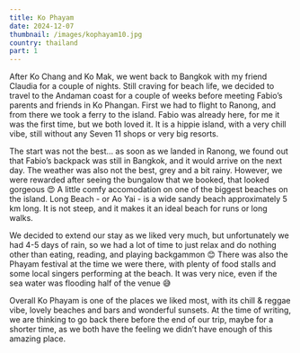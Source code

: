 ```yaml
---
title: Ko Phayam
date: 2024-12-07
thumbnail: /images/kophayam10.jpg
country: thailand
part: 1
---
```


After Ko Chang and Ko Mak, we went back to Bangkok with my friend Claudia for a couple of nights. Still craving for beach life, we decided to travel to the Andaman coast for a couple of weeks before meeting Fabio’s parents and friends in Ko Phangan. First we had to flight to Ranong, and from there we took a ferry to the island. Fabio was already here, for me it was the first time, but we both loved it. It is a hippie island, with a very chill vibe, still without any Seven 11 shops or very big resorts. 

<BigSpace />

The start was not the best… as soon as we landed in Ranong, we found out that Fabio’s backpack was still in Bangkok, and it would arrive on the next day. The weather was also not the best, grey and a bit rainy. However, we were rewarded after seeing the bungalow that we booked, that looked gorgeous 😍 A little comfy accomodation on one of the biggest beaches on the island. Long Beach - or Ao Yai - is a wide sandy beach approximately 5 km long. It is not steep, and it makes it an ideal beach for runs or long walks.

<ImageComponent src="/images/kophayam1.jpg" alt="Ko Phayam" />
<ImageComponent src="/images/kophayam2.jpg" alt="Ko Phayam" />
<ImageComponent src="/images/kophayam7.jpg" alt="Ko Phayam" />

We decided to extend our stay as we liked very much, but unfortunately we had 4-5 days of rain, so we had a lot of time to just relax and do nothing other than eating, reading, and playing backgammon 😊 There was also the Phayam festival at the time we were there, with plenty of food stalls and some local singers performing at the beach. It was very nice, even if the sea water was flooding half of the venue 😅

<ImageComponent src="/images/kophayam3.jpg" alt="Ko Phayam" />
<ImageComponent src="/images/kophayam4.jpg" alt="Ko Phayam" />
<ImageComponent src="/images/kophayam5.jpg" alt="Ko Phayam" />
<ImageComponent src="/images/kophayam6.jpg" alt="Ko Phayam" />

Overall Ko Phayam is one of the places we liked most, with its chill & reggae vibe, lovely beaches and bars and wonderful sunsets. At the time of writing, we are thinking to go back there before the end of our trip, maybe for a shorter time, as we both have the feeling we didn’t have enough of this amazing place.

<ImageComponent src="/images/kophayam8.jpg" alt="Ko Phayam" />
<ImageComponent src="/images/kophayam9.jpg" alt="Ko Phayam" />
<ImageComponent src="/images/kophayam10.jpg" alt="Ko Phayam" />
